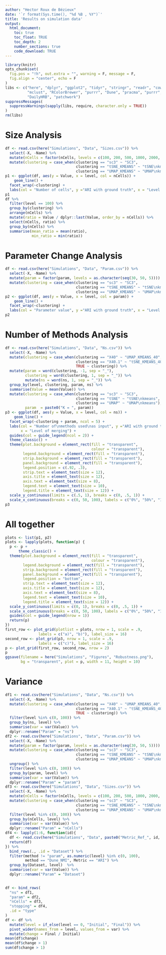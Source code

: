 ```yaml
---
author: "Hector Roux de Bézieux"
date: '`r format(Sys.time(), "%d %B , %Y")`'
title: 'Results on simulation data'
output:
  html_document:
    toc: true
    toc_float: TRUE
    toc_depth: 2
    number_sections: true
    code_download: TRUE
---
```


```r
library(knitr)
opts_chunk$set(
  fig.pos = "!h", out.extra = "", warning = F, message = F,
  fig.align = "center", echo = F
)
libs <- c("here", "dplyr", "ggplot2", "tidyr", "stringr", "readr", "cowplot",
          "mclust", "RColorBrewer", "purrr", "Dune", "pracma", "purrr",
          "DailyHRB", "patchwork")
suppressMessages(
  suppressWarnings(sapply(libs, require, character.only = TRUE))
)
rm(libs)
```

# Size Analysis

```r
df <- read.csv(here("Simulations", "Data", "Sizes.csv")) %>%
  select(-X, -Name) %>% 
  mutate(nCells = factor(nCells, levels = c(100, 200, 500, 1000, 2000, 5000))) %>%
  mutate(clustering = case_when(clustering == "sc3" ~ "SC3",
                                clustering == "tSNE_KMEANS" ~ "tSNE\nkmeans",
                                clustering == "UMAP_KMEANS" ~ "UMAP\nkmeans"))
p1 <- ggplot(df, aes(y = Value, x = level, col = nCells)) +
    geom_line() +
  facet_wrap(~clustering) +
  labs(col = "Number of cells", y ="ARI with ground truth", x = "Level of merging")
p1
df %>%
  filter(level == 100) %>%
  group_by(clustering) %>%
  arrange(nCells) %>%
  mutate(ratio = Value / dplyr::last(Value, order_by = nCells)) %>%
  select(nCells, ratio) %>%
  group_by(nCells) %>%
  summarise(mean_ratio = mean(ratio),
            min_ratio = min(ratio))
```

# Parameter Change Analysis

```r
df <- read.csv(here("Simulations", "Data", "Param.csv")) %>%
  select(-X, -Name) %>% 
  mutate(param = factor(param, levels = as.character(seq(30, 50, 5)))) %>%
  mutate(clustering = case_when(clustering == "sc3" ~ "SC3",
                                clustering == "tSNE_KMEANS" ~ "tSNE\nkmeans",
                                clustering == "UMAP_KMEANS" ~ "UMAP\nkmeans"))
p2 <- ggplot(df, aes(y = Value, x = level, col = param)) +
    geom_line() +
  facet_wrap(~clustering) +
  labs(col = "Parameter value", y ="ARI with ground truth", x = "Level of merging")
p2
```

# Number of Methods Analysis

```r
df <- read.csv(here("Simulations", "Data", "Ns.csv")) %>%
  select(-X, -Name) %>% 
  mutate(clustering = case_when(clustering == "X40" ~ "UMAP_KMEANS_40",
                                clustering == "X40.1" ~ "tSNE_KMEANS_40",
                                TRUE ~ clustering)) %>%
  mutate(param = word(clustering, -1, sep = "_"),
         clustering = word(clustering, 1, sep = "_")) %>%
         mutate(ns = word(ns, 1, sep = "_")) %>%
  group_by(level, clustering, param, ns) %>%
  summarise(Value = mean(Value)) %>%
  mutate(clustering = case_when(clustering == "sc3" ~ "SC3",
                                clustering == "tSNE" ~ "tSNE\nkmeans",
                                clustering == "UMAP" ~ "UMAP\nkmeans"),
         param  = paste0("K = ", param))
p3 <- ggplot(df, aes(y = Value, x = level, col = ns)) +
    geom_line() +
  facet_wrap(~clustering + param, ncol = 5) +
  labs(col = "Number of\nmethods used\nas input", y ="ARI with ground truth",
       x = "Level of merging") +
  guides(col = guide_legend(ncol = 2)) +
  theme_classic() +
  theme(plot.background = element_rect(fill = "transparent",
                                       colour = "transparent"),
        legend.background = element_rect(fill = "transparent"),
        strip.background = element_rect(fill = "transparent"),
        panel.background = element_rect(fill = "transparent"),
        legend.position = c(.92, .3),
        strip.text = element_text(size = 12),
        axis.title = element_text(size = 12),
        axis.text = element_text(size = 8),
        legend.text = element_text(size = 10),
        legend.title = element_text(size = 12)) +
  scale_y_continuous(limits = c(.5, 1), breaks = c(0, .5, 1)) +
  scale_x_continuous(breaks = c(0, 50, 100), labels = c("0%", "50%", "100%"))
p3
```

# All together

```r
plots <- list(p1, p2)
plots <- lapply(plots, function(p) {
  p <- p + 
      theme_classic() +
  theme(plot.background = element_rect(fill = "transparent",
                                       colour = "transparent"),
        legend.background = element_rect(fill = "transparent"),
        strip.background = element_rect(fill = "transparent"),
        panel.background = element_rect(fill = "transparent"),
        legend.position = "bottom",
        strip.text = element_text(size = 12),
        axis.title = element_text(size = 12),
        axis.text = element_text(size = 8),
        legend.text = element_text(size = 10),
        legend.title = element_text(size = 12)) +
  scale_y_continuous(limits = c(0, 1), breaks = c(0, .5, 1)) +
  scale_x_continuous(breaks = c(0, 50, 100), labels = c("0%", "50%", "100%")) +
  guides(col = guide_legend(nrow = 1))
  return(p)
})
first_row <- plot_grid(plotlist = plots, nrow = 1, scale = .9,
               labels = c("a)", "b)"), label_size = 16)
second_row <- plot_grid(p3, nrow = 1, scale = .9,
               labels = c("c)"), label_size = 16)
p <- plot_grid(first_row, second_row, nrow = 2)
p
ggsave(filename = here("Simulations", "Figures", "Robustness.png"),
       bg = "transparent", plot = p, width = 11, height = 10)
```


# Variance

```r
df1 <- read.csv(here("Simulations", "Data", "Ns.csv")) %>%
  select(-X, -Name) %>% 
  mutate(clustering = case_when(clustering == "X40" ~ "UMAP_KMEANS_40",
                                clustering == "X40.1" ~ "tSNE_KMEANS_40",
                                TRUE ~ clustering)) %>%
  filter(level %in% c(0, 100)) %>%
  group_by(ns, level) %>%
  summarise(var = var(Value)) %>%
  dplyr::rename("Param" = "ns")
df2 <- read.csv(here("Simulations", "Data", "Param.csv")) %>%
  select(-X, -Name) %>% 
  mutate(param = factor(param, levels = as.character(seq(30, 50, 5)))) %>%
  mutate(clustering = case_when(clustering == "sc3" ~ "SC3",
                                clustering == "tSNE_KMEANS" ~ "tSNE\nkmeans",
                                clustering == "UMAP_KMEANS" ~ "UMAP\nkmeans")) %>%
  ungroup() %>%
  filter(level %in% c(0, 100)) %>%
  group_by(param, level) %>%
  summarise(var = var(Value)) %>%
  dplyr::rename("Param" = "param")
df3 <- read.csv(here("Simulations", "Data", "Sizes.csv")) %>%
  select(-X, -Name) %>% 
  mutate(nCells = factor(nCells, levels = c(100, 200, 500, 1000, 2000, 5000))) %>%
  mutate(clustering = case_when(clustering == "sc3" ~ "SC3",
                                clustering == "tSNE_KMEANS" ~ "tSNE\nkmeans",
                                clustering == "UMAP_KMEANS" ~ "UMAP\nkmeans")) %>%
  filter(level %in% c(0, 100)) %>%
  group_by(nCells, level) %>%
  summarise(var = var(Value)) %>%
  dplyr::rename("Param" = "nCells")
df4 <- lapply(1:6, function(id){
  df <- read.csv(here("Simulations", "Data", paste0("Metric_Ref_", id, ".csv")))
  return(df)
}) %>% 
  bind_rows(., .id = "Dataset") %>%
  filter(method != "param", as.numeric(level) %in% c(0, 100),
         method == "Dune_NMI", Metric == "ARI") %>%
  group_by(Dataset, level)  %>%
  summarise(var = var(Value)) %>%
  dplyr::rename("Param" = "Dataset")
  

df <- bind_rows(
  "ns" = df1,
  "param" = df2,
  "nCells" = df3,
  "stopping" = df4,
  .id = "type"
)
df <- df %>% 
  mutate(level = if_else(level == 0, "Initial", "Final")) %>%
  pivot_wider(names_from = level, values_from = var) %>%
  mutate(change = Final / Initial)
mean(df$change)
mean(df$change > 1)
sum(df$change > 1)
```